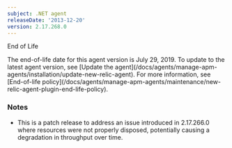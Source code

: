 ```yaml
---
subject: .NET agent
releaseDate: '2013-12-20'
version: 2.17.268.0
---
```


End of Life

<Callout variant="important">
  The end-of-life date for this agent version is July 29, 2019. To update to the latest agent version, see [Update the agent](/docs/agents/manage-apm-agents/installation/update-new-relic-agent). For more information, see [End-of-life policy](/docs/agents/manage-apm-agents/maintenance/new-relic-agent-plugin-end-life-policy).
</Callout>

### Notes

* This is a patch release to address an issue introduced in 2.17.266.0 where resources were not properly disposed, potentially causing a degradation in throughput over time.
